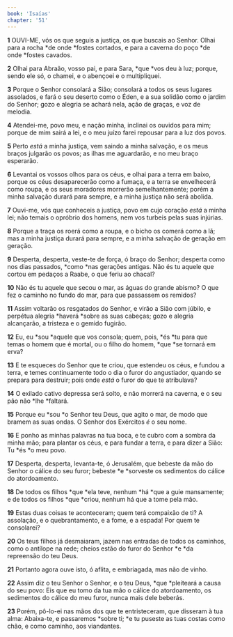 ```yaml
---
book: 'Isaías'
chapter: '51'
---
```


**1** OUVI-ME, vós os que seguis a justiça, os que buscais ao Senhor. Olhai para a rocha *de onde *fostes cortados, e para a caverna do poço *de onde *fostes cavados.

**2** Olhai para Abraão, vosso pai, e para Sara, *que *vos deu à luz; porque, sendo ele só, o chamei, e o abençoei e o multipliquei.

**3** Porque o Senhor consolará a Sião; consolará a todos os seus lugares assolados, e fará o seu deserto como o Éden, e a sua solidão como o jardim do Senhor; gozo e alegria se achará nela, ação de graças, e voz de melodia.

**4** Atendei-me, povo meu, e nação minha, inclinai os ouvidos para mim; porque de mim sairá a lei, e o meu juízo farei repousar para a luz dos povos.

**5** Perto _está_ a minha justiça, vem saindo a minha salvação, e os meus braços julgarão os povos; as ilhas me aguardarão, e no meu braço esperarão.

**6** Levantai os vossos olhos para os céus, e olhai para a terra em baixo, porque os céus desaparecerão como a fumaça, e a terra se envelhecerá como roupa, e os seus moradores morrerão semelhantemente; porém a minha salvação durará para sempre, e a minha justiça não será abolida.

**7** Ouvi-me, vós que conheceis a justiça, povo em cujo coração _está_ a minha lei; não temais o opróbrio dos homens, nem vos turbeis pelas suas injúrias.

**8** Porque a traça os roerá como a roupa, e o bicho os comerá como a lã; mas a minha justiça durará para sempre, e a minha salvação de geração em geração.

**9** Desperta, desperta, veste-te de força, ó braço do Senhor; desperta como nos dias passados, *como *nas gerações antigas. Não és tu aquele que cortou em pedaços a Raabe, o que feriu ao chacal?

**10** Não és tu aquele que secou o mar, as águas do grande abismo? O que fez o caminho no fundo do mar, para que passassem os remidos?

**11** Assim voltarão os resgatados do Senhor, e virão a Sião com júbilo, e perpétua alegria *haverá *sobre as suas cabeças; gozo e alegria alcançarão, a tristeza e o gemido fugirão.

**12** Eu, eu *sou *aquele que vos consola; quem, pois, *és *tu para que temas o homem que é mortal, ou o filho do homem, *que *se tornará em erva?

**13** E te esqueces do Senhor que te criou, que estendeu os céus, e fundou a terra, e temes continuamente todo o dia o furor do angustiador, quando se prepara para destruir; pois onde _está_ o furor do que te atribulava?

**14** O exilado cativo depressa será solto, e não morrerá na caverna, e o seu pão não *lhe *faltará.

**15** Porque eu *sou *o Senhor teu Deus, que agito o mar, de modo que bramem as suas ondas. O Senhor dos Exércitos _é_ o seu nome.

**16** E ponho as minhas palavras na tua boca, e te cubro com a sombra da minha mão; para plantar os céus, e para fundar a terra, e para dizer a Sião: Tu *és *o meu povo.

**17** Desperta, desperta, levanta-te, ó Jerusalém, que bebeste da mão do Senhor o cálice do seu furor; bebeste *e *sorveste os sedimentos do cálice do atordoamento.

**18** De todos os filhos *que *ela teve, nenhum *há *que a guie mansamente; e de todos os filhos *que *criou, nenhum há que a tome pela mão.

**19** Estas duas coisas te aconteceram; quem terá compaixão de ti? A assolação, e o quebrantamento, e a fome, e a espada! Por quem te consolarei?

**20** Os teus filhos já desmaiaram, jazem nas entradas de todos os caminhos, como o antílope na rede; cheios estão do furor do Senhor *e *da repreensão do teu Deus.

**21** Portanto agora ouve isto, ó aflita, e embriagada, mas não de vinho.

**22** Assim diz o teu Senhor o Senhor, e o teu Deus, *que *pleiteará a causa do seu povo: Eis que eu tomo da tua mão o cálice do atordoamento, os sedimentos do cálice do meu furor, nunca mais dele beberás.

**23** Porém, pô-lo-ei nas mãos dos que te entristeceram, que disseram à tua alma: Abaixa-te, e passaremos *sobre ti; *e tu puseste as tuas costas como chão, e como caminho, aos viandantes.
